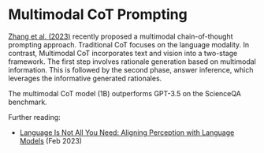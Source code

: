 # Multimodal CoT Prompting


[Zhang et al. (2023)](https://arxiv.org/abs/2302.00923) recently proposed a multimodal chain-of-thought prompting approach. Traditional CoT focuses on the language modality. In contrast, Multimodal CoT incorporates text and vision into a two-stage framework. The first step involves rationale generation based on multimodal information. This is followed by the second phase, answer inference, which leverages the informative generated rationales.

The multimodal CoT model (1B) outperforms GPT-3.5 on the ScienceQA benchmark.

<Screenshot src={MCOT} alt="MCOT" />

Further reading:
- [Language Is Not All You Need: Aligning Perception with Language Models](https://arxiv.org/abs/2302.14045) (Feb 2023)